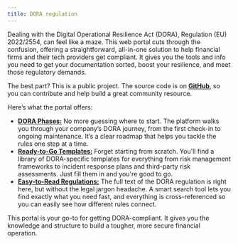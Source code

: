 ```yaml
---
title: DORA regulation
---
```


Dealing with the Digital Operational Resilience Act (DORA), Regulation (EU) 2022/2554, can feel like a maze. This web portal cuts through the confusion, offering a straightforward, all-in-one solution to help financial firms and their tech providers get compliant. It gives you the tools and info you need to get your documentation sorted, boost your resilience, and meet those regulatory demands.

The best part? This is a public project. The source code is on [**GitHub**](https://github.com/pepyaka/dora), so you can contribute and help build a great community resource.

Here’s what the portal offers:

* [**DORA Phases:**](/lifecycle) No more guessing where to start. The platform walks you through your company’s DORA journey, from the first check-in to ongoing maintenance. It’s a clear roadmap that helps you tackle the rules one step at a time.
* [**Ready-to-Go Templates:**](/templates/overview) Forget starting from scratch. You'll find a library of DORA-specific templates for everything from risk management frameworks to incident response plans and third-party risk assessments. Just fill them in and you're good to go.
* [**Easy-to-Read Regulations:**](/regulations/overview) The full text of the DORA regulation is right here, but without the legal jargon headache. A smart search tool lets you find exactly what you need fast, and everything is cross-referenced so you can easily see how different rules connect.

This portal is your go-to for getting DORA-compliant. It gives you the knowledge and structure to build a tougher, more secure financial operation.
